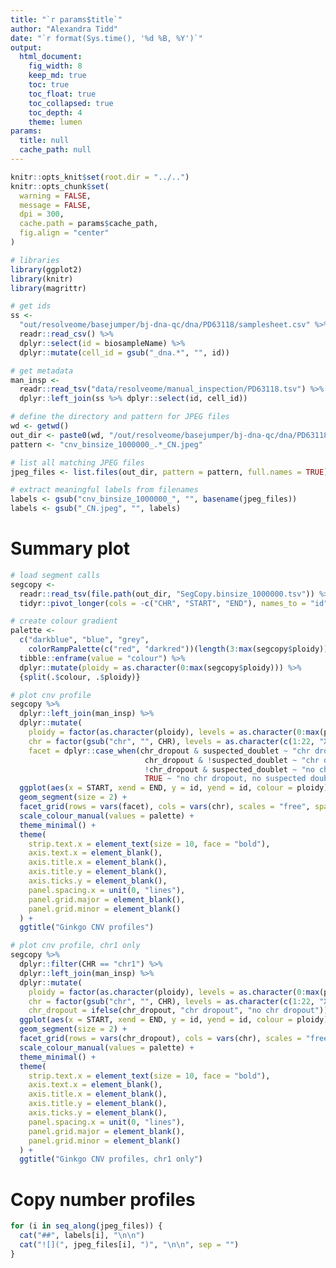 ```yaml
---
title: "`r params$title`"
author: "Alexandra Tidd"
date: "`r format(Sys.time(), '%d %B, %Y')`"
output:
  html_document:
    fig_width: 8
    keep_md: true
    toc: true
    toc_float: true
    toc_collapsed: true
    toc_depth: 4
    theme: lumen
params:
  title: null
  cache_path: null
---
```


```r
knitr::opts_knit$set(root.dir = "../..")
knitr::opts_chunk$set(
  warning = FALSE,
  message = FALSE,
  dpi = 300,
  cache.path = params$cache_path,
  fig.align = "center"
)
```

```r
# libraries
library(ggplot2)
library(knitr)
library(magrittr)
```

```r
# get ids
ss <-
  "out/resolveome/basejumper/bj-dna-qc/dna/PD63118/samplesheet.csv" %>%
  readr::read_csv() %>%
  dplyr::select(id = biosampleName) %>%
  dplyr::mutate(cell_id = gsub("_dna.*", "", id))

# get metadata
man_insp <-
  readr::read_tsv("data/resolveome/manual_inspection/PD63118.tsv") %>%
  dplyr::left_join(ss %>% dplyr::select(id, cell_id))

# define the directory and pattern for JPEG files
wd <- getwd()
out_dir <- paste0(wd, "/out/resolveome/basejumper/bj-dna-qc/dna/PD63118/PD63118_run/tertiary_analyses/cnv_ginkgo")
pattern <- "cnv_binsize_1000000_.*_CN.jpeg"

# list all matching JPEG files
jpeg_files <- list.files(out_dir, pattern = pattern, full.names = TRUE)

# extract meaningful labels from filenames
labels <- gsub("cnv_binsize_1000000_", "", basename(jpeg_files))
labels <- gsub("_CN.jpeg", "", labels)
```

# Summary plot

```r
# load segment calls
segcopy <-
  readr::read_tsv(file.path(out_dir, "SegCopy.binsize_1000000.tsv")) %>%
  tidyr::pivot_longer(cols = -c("CHR", "START", "END"), names_to = "id", values_to = "ploidy")

# create colour gradient
palette <-
  c("darkblue", "blue", "grey",
    colorRampPalette(c("red", "darkred"))(length(3:max(segcopy$ploidy)))) %>%
  tibble::enframe(value = "colour") %>%
  dplyr::mutate(ploidy = as.character(0:max(segcopy$ploidy))) %>%
  {split(.$colour, .$ploidy)}

# plot cnv profile
segcopy %>%
  dplyr::left_join(man_insp) %>%
  dplyr::mutate(
    ploidy = factor(as.character(ploidy), levels = as.character(0:max(ploidy))),
    chr = factor(gsub("chr", "", CHR), levels = as.character(c(1:22, "X", "Y"))),
    facet = dplyr::case_when(chr_dropout & suspected_doublet ~ "chr dropout, suspected doublet",
                              chr_dropout & !suspected_doublet ~ "chr dropout, singlet",
                              !chr_dropout & suspected_doublet ~ "no chr dropout, suspected doublet",
                              TRUE ~ "no chr dropout, no suspected doublet")) %>%
  ggplot(aes(x = START, xend = END, y = id, yend = id, colour = ploidy)) +
  geom_segment(size = 2) +
  facet_grid(rows = vars(facet), cols = vars(chr), scales = "free", space = "free") +
  scale_colour_manual(values = palette) +
  theme_minimal() +
  theme(
    strip.text.x = element_text(size = 10, face = "bold"),
    axis.text.x = element_blank(),
    axis.title.x = element_blank(),
    axis.title.y = element_blank(),
    axis.ticks.y = element_blank(),
    panel.spacing.x = unit(0, "lines"),
    panel.grid.major = element_blank(),
    panel.grid.minor = element_blank()
  ) +
  ggtitle("Ginkgo CNV profiles")

# plot cnv profile, chr1 only
segcopy %>%
  dplyr::filter(CHR == "chr1") %>%
  dplyr::left_join(man_insp) %>%
  dplyr::mutate(
    ploidy = factor(as.character(ploidy), levels = as.character(0:max(ploidy))),
    chr = factor(gsub("chr", "", CHR), levels = as.character(c(1:22, "X", "Y"))),
    chr_dropout = ifelse(chr_dropout, "chr dropout", "no chr dropout")) %>%
  ggplot(aes(x = START, xend = END, y = id, yend = id, colour = ploidy)) +
  geom_segment(size = 2) +
  facet_grid(rows = vars(chr_dropout), cols = vars(chr), scales = "free", space = "free") +
  scale_colour_manual(values = palette) +
  theme_minimal() +
  theme(
    strip.text.x = element_text(size = 10, face = "bold"),
    axis.text.x = element_blank(),
    axis.title.x = element_blank(),
    axis.title.y = element_blank(),
    axis.ticks.y = element_blank(),
    panel.spacing.x = unit(0, "lines"),
    panel.grid.major = element_blank(),
    panel.grid.minor = element_blank()
  ) +
  ggtitle("Ginkgo CNV profiles, chr1 only")
```

# Copy number profiles

```r
for (i in seq_along(jpeg_files)) {
  cat("##", labels[i], "\n\n")
  cat("![](", jpeg_files[i], ")", "\n\n", sep = "")
}
```
